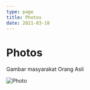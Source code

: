 ```yaml
---
type: page
title: Photos
date: 2021-03-18
---
```


# Photos

Gambar masyarakat Orang Asli


<Image
  src="/images/image1.jpg"
  alt="Photo"
  width={1125}
  height={750}
  priority
  className="next-image"
/>
